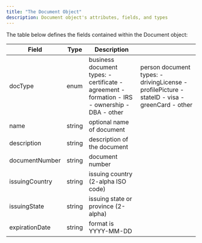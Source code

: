 ```yaml
---
title: "The Document Object"
description: Document object's attributes, fields, and types
---
```

The table below defines the fields contained within the Document object:

| Field          | Type   | Description                                                                                    |                                                                                                 |
|----------------|--------|------------------------------------------------------------------------------------------------|-------------------------------------------------------------------------------------------------|
| docType        | enum   | business document types: - certificate - agreement - formation - IRS - ownership - DBA - other | person document types: - drivingLicense - profilePicture - stateID - visa - greenCard - other   |
| name           | string | optional name of document                                                                      |                                                                                                 |
| description    | string | description of the document                                                                    |                                                                                                 |
| documentNumber | string | document number                                                                                |                                                                                                 |
| issuingCountry | string | issuing country (2-alpha ISO code)                                                             |                                                                                                 |
| issuingState   | string | issuing state or province (2-alpha)                                                            |                                                                                                 |
| expirationDate | string | format is YYYY-MM-DD                                                                           |                                                                                                 |